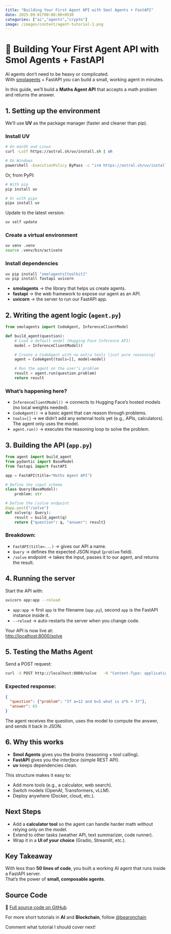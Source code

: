 ```yaml
---
title: "Building Your First Agent API with Smol Agents + FastAPI"
date: 2025-09-01T00:00:00+0530
categories: ["ai","agents","crypto"]
image: /images/content/agent-tutorial-1.png
---
```


# 🧮 Building Your First Agent API with Smol Agents + FastAPI

AI agents don’t need to be heavy or complicated.  
With [smolagents](https://huggingface.co/docs/smolagents) + FastAPI you can build a small, working agent in minutes.  

In this guide, we’ll build a **Maths Agent API** that accepts a math problem and returns the answer.  


## 1. Setting up the environment

We’ll use **UV** as the package manager (faster and cleaner than pip).  

### Install UV

```bash
# On macOS and Linux
curl -LsSf https://astral.sh/uv/install.sh | sh

# On Windows
powershell -ExecutionPolicy ByPass -c "irm https://astral.sh/uv/install.ps1 | iex"
```

Or, from PyPI:

```bash
# With pip
pip install uv

# Or with pipx
pipx install uv
```

Update to the latest version:

```bash
uv self update
```

### Create a virtual environment

```bash
uv venv .venv
source .venv/bin/activate
```

### Install dependencies

```bash
uv pip install "smolagents[toolkit]"
uv pip install fastapi uvicorn
```

- **smolagents** → the library that helps us create agents.  
- **fastapi** → the web framework to expose our agent as an API.  
- **uvicorn** → the server to run our FastAPI app.  


## 2. Writing the agent logic (`agent.py`)

```python
from smolagents import CodeAgent, InferenceClientModel

def build_agent(question):
    # Load a default model (Hugging Face Inference API)
    model = InferenceClientModel()

    # Create a CodeAgent with no extra tools (just pure reasoning)
    agent = CodeAgent(tools=[], model=model)

    # Run the agent on the user’s problem
    result = agent.run(question.problem)
    return result
```

### What’s happening here?
- `InferenceClientModel()` → connects to Hugging Face’s hosted models (no local weights needed).  
- `CodeAgent()` → a basic agent that can reason through problems.  
- `tools=[]` → we didn’t add any external tools yet (e.g., APIs, calculators). The agent only uses the model.  
- `agent.run()` → executes the reasoning loop to solve the problem.  


## 3. Building the API (`app.py`)

```python
from agent import build_agent
from pydantic import BaseModel
from fastapi import FastAPI

app = FastAPI(title="Maths Agent API")

# Define the input schema
class Query(BaseModel):
    problem: str

# Define the /solve endpoint
@app.post("/solve")
def solve(q: Query):
    result = build_agent(q)
    return {"question": q, "answer": result}
```

### Breakdown:
- `FastAPI(title=...)` → gives our API a name.  
- `Query` → defines the expected JSON input (`problem` field).  
- `/solve` endpoint → takes the input, passes it to our agent, and returns the result.  


## 4. Running the server

Start the API with:

```bash
uvicorn app:app --reload
```

- `app:app` → first `app` is the filename (`app.py`), second `app` is the FastAPI instance inside it.  
- `--reload` → auto-restarts the server when you change code.  

Your API is now live at:  
[http://localhost:8000/solve](http://localhost:8000/solve)  


## 5. Testing the Maths Agent

Send a POST request:

```bash
curl -X POST http://localhost:8000/solve   -H "Content-Type: application/json"   -d '{"problem":"If a=12 and b=5 what is a*b + 3?"}'
```

### Expected response:

```json
{
  "question": {"problem": "If a=12 and b=5 what is a*b + 3?"},
  "answer": 63
}
```

The agent receives the question, uses the model to compute the answer, and sends it back in JSON.  


## 6. Why this works

- **Smol Agents** gives you the *brains* (reasoning + tool calling).  
- **FastAPI** gives you the *interface* (simple REST API).  
- **uv** keeps dependencies clean.  

This structure makes it easy to:  
- Add more tools (e.g., a calculator, web search).  
- Switch models (OpenAI, Transformers, vLLM).  
- Deploy anywhere (Docker, cloud, etc.).  


## Next Steps

- Add a **calculator tool** so the agent can handle harder math without relying only on the model.  
- Extend to other tasks (weather API, text summarizer, code runner).  
- Wrap it in a **UI of your choice** (Gradio, Streamlit, etc.).  


##  Key Takeaway

With less than **50 lines of code**, you built a working AI agent that runs inside a FastAPI server.  
That’s the power of **small, composable agents**.  


##  Source Code

🔗 [Full source code on GitHub](https://github.com/SKSudharsanan/Math-agent)  


For more short tutorials in **AI** and **Blockchain**, follow [@bearonchain](https://x.com/bearonchain)  

Comment what tutorial I should cover next!  

